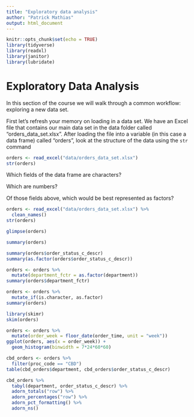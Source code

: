 ```yaml
---
title: "Exploratory data analysis"
author: "Patrick Mathias"
output: html_document
---
```


```r
knitr::opts_chunk$set(echo = TRUE)
library(tidyverse)
library(readxl)
library(janitor)
library(lubridate)
```

# Exploratory Data Analysis

In this section of the course we will walk through a common workflow: exploring a new data set.

First let's refresh your memory on loading in a data set. We have an Excel file that contains our main data set in the data folder called "orders_data_set.xlsx". After loading the file into a variable (in this case a data frame) called "orders", look at the structure of the data using the `str` command

```r
orders <- read_excel("data/orders_data_set.xlsx")
str(orders)
```

Which fields of the data frame are characters?

Which are numbers?

Of those fields above, which would be best represented as factors?


```r
orders <- read_excel("data/orders_data_set.xlsx") %>%
  clean_names()
str(orders)
```

```r
glimpse(orders)
```

```r
summary(orders)
```

```r
summary(orders$order_status_c_descr)
summary(as.factor(orders$order_status_c_descr))
```
```r
orders <- orders %>%
  mutate(department_fctr = as.factor(department))
summary(orders$department_fctr)
```

```r
orders <- orders %>%
  mutate_if(is.character, as.factor)
summary(orders)
```

```r
library(skimr)
skim(orders)
```

```r
orders <- orders %>%
  mutate(order_week = floor_date(order_time, unit = "week"))
ggplot(orders, aes(x = order_week)) + 
  geom_histogram(binwidth = 7*24*60*60)
```

```r
cbd_orders <- orders %>%
  filter(proc_code == "CBD")
table(cbd_orders$department, cbd_orders$order_status_c_descr)
```

```r
cbd_orders %>% 
  tabyl(department, order_status_c_descr) %>%
  adorn_totals("row") %>%
  adorn_percentages("row") %>%
  adorn_pct_formatting() %>%
  adorn_ns()
```

